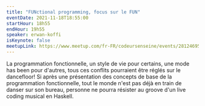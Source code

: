 ```yaml
---
title: "FUNctional programming, focus sur le FUN"
eventDate: 2021-11-18T18:55:00
startHour: 18h55
endHour: 19h55
speaker: erwan-koffi
isKeynote: false
meetupLink: https://www.meetup.com/fr-FR/codeursenseine/events/281246952/
---
```


La programmation fonctionnelle, un style de vie pour certains, une mode has been pour d'autres, tous ces conflits pourraient être réglés sur le dancefloor! Si après une présentation des concepts de base de la programmation fonctionnelle, tout le monde n'est pas déjà en train de danser sur son bureau, personne ne pourra résister au groove d'un live coding musical en Haskell.